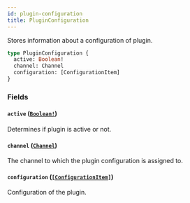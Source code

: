 ```yaml
---
id: plugin-configuration
title: PluginConfiguration
---
```


Stores information about a configuration of plugin.

```graphql
type PluginConfiguration {
  active: Boolean!
  channel: Channel
  configuration: [ConfigurationItem]
}
```

### Fields

#### `active` ([`Boolean!`](/developer/api-reference/scalars/boolean.mdx))

Determines if plugin is active or not.

#### `channel` ([`Channel`](/developer/api-reference/objects/channel.mdx))

The channel to which the plugin configuration is assigned to.

#### `configuration` ([`[ConfigurationItem]`](/developer/api-reference/objects/configuration-item.mdx))

Configuration of the plugin.
